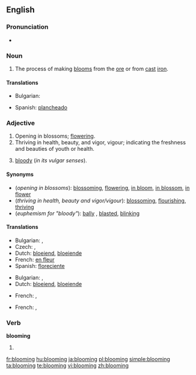 ==English==

===Pronunciation===
* {{audio|en-us-blooming.ogg|Audio (US)}}

===Noun===
{{en-noun|-}}

# {{context|metallurgy}} The process of making [[bloom]]s from the [[ore]] or from [[cast]] [[iron]].

====Translations====
{{trans-top|blooming}}
* Bulgarian: {{t|bg|блуминг}}
{{trans-mid}}
* Spanish: [[plancheado]]
{{trans-bottom}}

===Adjective===
{{en-adj}}

# Opening in blossoms; [[flower]]ing.
# Thriving in health, beauty, and vigor, vigour; indicating the freshness and beauties of youth or health.
# {{context|British|euphemistic}} [[bloody]] (''in its vulgar senses'').

====Synonyms====
* (''opening in blossoms''): [[blossoming]], [[flowering]], [[in bloom]], [[in blossom]], [[in flower]]
* (''thriving in health, beauty and vigor/vigour''): [[blossom]]ing, [[flourish]]ing, [[thrive|thriving]]
* (''euphemism for "bloody"''): [[bally]] {{British}}, [[blasted]], [[blinking]]

====Translations====
{{trans-top|opening in blossoms}}
* Bulgarian: {{t|bg|цъфтящ}},  {{t|bg|разцъфнал}}
* Czech: {{t-|cs|kvetoucí}},  {{t-|cs|rozkvetlý}}
* Dutch: [[bloeiend]], [[bloeiende]]
* French: [[en fleur]]
* Spanish: [[floreciente]]
{{trans-mid}}
{{trans-bottom}}

{{trans-top|thriving in health, beauty and vigor/vigour}}
* Bulgarian: {{t|bg|цветущ}},  {{t|bg|преуспяващ}}
* Dutch: [[bloeiend]], [[bloeiende]]
{{trans-mid}}
* French: {{t+|fr|florissant|m}}, {{t+|fr|florissante|f}}
{{trans-bottom}}

{{trans-top|euphemism for "bloody"}}
* French: {{t+|fr|sacré|m}}, {{t+|fr|sacrée|f}}
{{trans-mid}}
{{trans-bottom}}

===Verb===
'''blooming'''

# {{present participle of|bloom}}

[[fr:blooming]]
[[hu:blooming]]
[[ja:blooming]]
[[pl:blooming]]
[[simple:blooming]]
[[ta:blooming]]
[[te:blooming]]
[[vi:blooming]]
[[zh:blooming]]